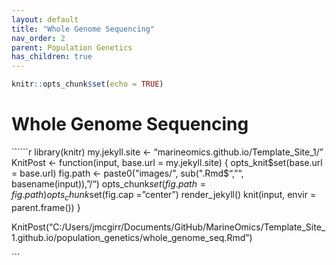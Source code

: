 ```yaml
---
layout: default
title: "Whole Genome Sequencing"
nav_order: 2
parent: Population Genetics
has_children: true
---
```


```r
knitr::opts_chunk$set(echo = TRUE)
```

# Whole Genome Sequencing






``````r
library(knitr)
my.jekyll.site <- "marineomics.github.io/Template_Site_1/"
KnitPost <- function(input, base.url = my.jekyll.site) {
  opts_knit$set(base.url = base.url)
  fig.path <- paste0("images/", sub(".Rmd$", "", basename(input)), "/")
  opts_chunk$set(fig.path = fig.path)
  opts_chunk$set(fig.cap = "center")
  render_jekyll()
  knit(input, envir = parent.frame())
}

KnitPost("C:/Users/jmcgirr/Documents/GitHub/MarineOmics/Template_Site_1.github.io/population_genetics/whole_genome_seq.Rmd")

```

